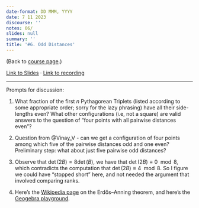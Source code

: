 ```yaml
---
date-format: DD MMM, YYYY
date: 7 11 2023
discourse: ''
notes: 06/
slides: null
summary: ''
title: '#6. Odd Distances'
---
```


(Back to [course page](../).)

[Link to Slides](https://slides.com/neeldhara/33-miniatures#/6) · [Link to recording](https://www.youtube.com/watch?v=MVTSYjEYCrk&list=PLadhlDF3zdvv81kngHfUoFR6n1iMj-7vk&index=7)

---

Prompts for discussion:

1. What fraction of the first $n$ Pythagorean Triplets (listed according to some appropriate order; sorry for the lazy phrasing) have all their side-lengths even? What other configurations (i.e, not  a square) are valid answers to the question of "four points with all pairwise distances even"?

2. Question from @Vinay_V - can we get a configuration of four points among which five of the pairwise distances odd and one even? Preliminary step: what about just five pairwise odd distances?

3. Observe that $\det(2B) = 8\det(B)$,  we have that $\det(2B) \equiv 0 \mod 8$,  which contradicts the computation that $\det(2B) \equiv 4 \mod 8$. So I figure we could have "stopped short" here, and not needed the argument that involved comparing ranks.

4. Here's the [Wikipedia page](https://en.wikipedia.org/wiki/Erd%C5%91s%E2%80%93Anning_theorem#:~:text=For%20any%20finite%20set%20S,of%20the%20distances%20in%20S) on the Erdős–Anning theorem, and here's the [Geogebra playground](https://www.geogebra.org/calculator/jwsvhqqh).
